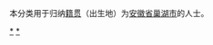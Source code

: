 {{Catnav|頁面分類|各種主題的頁面分類|依中国各省来作的分类|各地中国人|安徽人}}
{{Catnav|頁面分類|人物|各國人物|中国人|各地中国人|安徽人}}

本分类用于归纳[[籍贯|籍贯]]（出生地）为[[安徽省|安徽省]][[巢湖市|巢湖市]]的人士。

[[Category:合肥人|*]]
[[Category:巢湖市|*]]